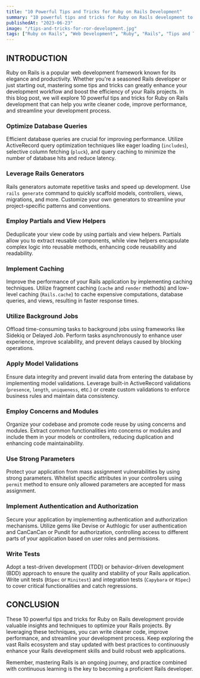 ```yaml
---
title: "10 Powerful Tips and Tricks for Ruby on Rails Development"
summary: "10 powerful tips and tricks for Ruby on Rails development to optimize queries, leverage generators, employ caching, use background jobs, implement validations, and more."
publishedAt: "2023-06-23"
image: "/tips-and-tricks-for-ror-development.jpg"
tags: ["Ruby on Rails", "Web Development", "Ruby", "Rails", "Tips and Tricks"]
---
```


## INTRODUCTION

Ruby on Rails is a popular web development framework known for its elegance and productivity. Whether you're a seasoned Rails developer or just starting out, mastering some tips and tricks can greatly enhance your development workflow and boost the efficiency of your Rails projects. In this blog post, we will explore 10 powerful tips and tricks for Ruby on Rails development that can help you write cleaner code, improve performance, and streamline your development process.

### Optimize Database Queries

Efficient database queries are crucial for improving performance. Utilize ActiveRecord query optimization techniques like eager loading (`includes`), selective column fetching (`pluck`), and query caching to minimize the number of database hits and reduce latency.

### Leverage Rails Generators

Rails generators automate repetitive tasks and speed up development. Use `rails generate` command to quickly scaffold models, controllers, views, migrations, and more. Customize your own generators to streamline your project-specific patterns and conventions.

### Employ Partials and View Helpers

Deduplicate your view code by using partials and view helpers. Partials allow you to extract reusable components, while view helpers encapsulate complex logic into reusable methods, enhancing code reusability and readability.

### Implement Caching

Improve the performance of your Rails application by implementing caching techniques. Utilize fragment caching (`cache` and `render` methods) and low-level caching (`Rails.cache`) to cache expensive computations, database queries, and views, resulting in faster response times.

### Utilize Background Jobs

Offload time-consuming tasks to background jobs using frameworks like Sidekiq or Delayed Job. Perform tasks asynchronously to enhance user experience, improve scalability, and prevent delays caused by blocking operations.

### Apply Model Validations

Ensure data integrity and prevent invalid data from entering the database by implementing model validations. Leverage built-in ActiveRecord validations (`presence`, `length`, `uniqueness`, etc.) or create custom validations to enforce business rules and maintain data consistency.

### Employ Concerns and Modules

Organize your codebase and promote code reuse by using concerns and modules. Extract common functionalities into concerns or modules and include them in your models or controllers, reducing duplication and enhancing code maintainability.

### Use Strong Parameters

Protect your application from mass assignment vulnerabilities by using strong parameters. Whitelist specific attributes in your controllers using `permit` method to ensure only allowed parameters are accepted for mass assignment.

### Implement Authentication and Authorization

Secure your application by implementing authentication and authorization mechanisms. Utilize gems like Devise or Authlogic for user authentication and CanCanCan or Pundit for authorization, controlling access to different parts of your application based on user roles and permissions.

### Write Tests

Adopt a test-driven development (TDD) or behavior-driven development (BDD) approach to ensure the quality and stability of your Rails application. Write unit tests (`RSpec` or `Minitest`) and integration tests (`Capybara` or `RSpec`) to cover critical functionalities and catch regressions.

## CONCLUSION

These 10 powerful tips and tricks for Ruby on Rails development provide valuable insights and techniques to optimize your Rails projects. By leveraging these techniques, you can write cleaner code, improve performance, and streamline your development process. Keep exploring the vast Rails ecosystem and stay updated with best practices to continuously enhance your Rails development skills and build robust web applications.

Remember, mastering Rails is an ongoing journey, and practice combined with continuous learning is the key to becoming a proficient Rails developer.
